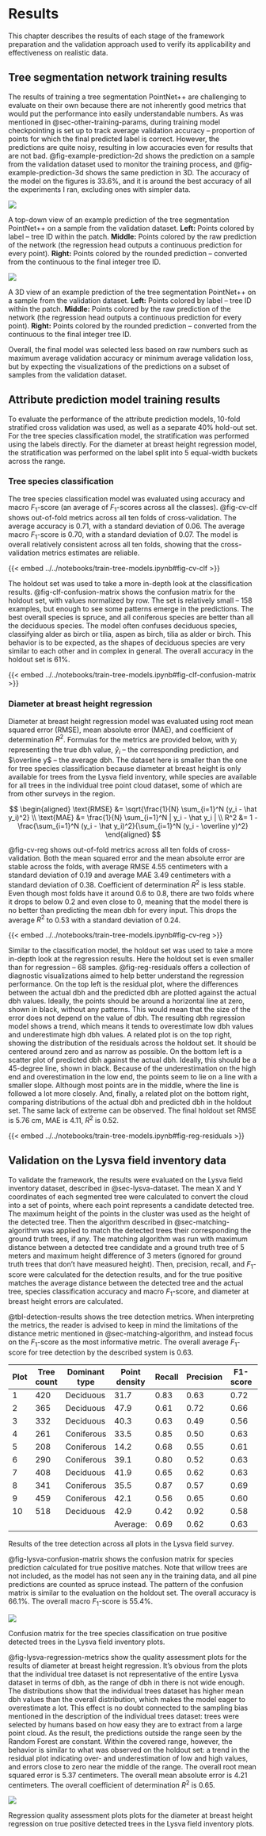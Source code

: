 # Results {#sec-results}

This chapter describes the results of each stage of the framework preparation and the validation approach used to verify its applicability and effectiveness on realistic data.

## Tree segmentation network training results

The results of training a tree segmentation PointNet++ are challenging to evaluate on their own because there are not inherently good metrics that would put the performance into easily understandable numbers.
As was mentioned in @sec-other-training-params, during training model checkpointing is set up to track average validation accuracy – proportion of points for which the final predicted label is correct.
However, the predictions are quite noisy, resulting in low accuracies even for results that are not bad.
@fig-example-prediction-2d shows the prediction on a sample from the validation dataset used to monitor the training process, and @fig-example-prediction-3d shows the same prediction in 3D.
The accuracy of the model on the figures is 33.6%, and it is around the best accuracy of all the experiments I ran, excluding ones with simpler data.

::: {#fig-example-prediction-2d}

![](../images/example_prediction_2d.png)

A top-down view of an example prediction of the tree segmentation PointNet++ on a sample from the validation dataset.
**Left:** Points colored by label – tree ID within the patch.
**Middle:** Points colored by the raw prediction of the network (the regression head outputs a continuous prediction for every point).
**Right:** Points colored by the rounded prediction – converted from the continuous to the final integer tree ID.
:::

::: {#fig-example-prediction-3d}

![](../images/example_prediction_3d.png)

A 3D view of an example prediction of the tree segmentation PointNet++ on a sample from the validation dataset.
**Left:** Points colored by label – tree ID within the patch.
**Middle:** Points colored by the raw prediction of the network (the regression head outputs a continuous prediction for every point).
**Right:** Points colored by the rounded prediction – converted from the continuous to the final integer tree ID.
:::

Overall, the final model was selected less based on raw numbers such as maximum average validation accuracy or minimum average validation loss, but by expecting the visualizations of the predictions on a subset of samples from the validation dataset.

## Attribute prediction model training results

To evaluate the performance of the attribute prediction models, 10-fold stratified cross validation was used, as well as a separate 40% hold-out set.
For the tree species classification model, the stratification was performed using the labels directly.
For the diameter at breast height regression model, the stratification was performed on the label split into 5 equal-width buckets across the range.

### Tree species classification

The tree species classification model was evaluated using accuracy and macro $F_1$-score (an average of $F_1$-scores across all the classes).
@fig-cv-clf shows out-of-fold metrics across all ten folds of cross-validation.
The average accuracy is 0.71, with a standard deviation of 0.06.
The average macro $F_1$-score is 0.70, with a standard deviation of 0.07.
The model is overall relatively consistent across all ten folds, showing that the cross-validation metrics estimates are reliable.

{{< embed ../../notebooks/train-tree-models.ipynb#fig-cv-clf >}}

The holdout set was used to take a more in-depth look at the classification results.
@fig-clf-confusion-matrix shows the confusion matrix for the holdout set, with values normalized by row.
The set is relatively small – 158 examples, but enough to see some patterns emerge in the predictions.
The best overall species is spruce, and all coniferous species are better than all the deciduous species.
The model often confuses deciduous species, classifying alder as birch or tilia, aspen as birch, tilia as alder or birch.
This behavior is to be expected, as the shapes of deciduous species are very similar to each other and in complex in general.
The overall accuracy in the holdout set is 61%.

{{< embed ../../notebooks/train-tree-models.ipynb#fig-clf-confusion-matrix >}}

### Diameter at breast height regression

Diameter at breast height regression model was evaluated using root mean squared error (RMSE), mean absolute error (MAE), and coefficient of determination $R^2$.
Formulas for the metrics are provided below, with $y_i$ representing the true dbh value, $\hat y_i$ – the corresponding prediction, and $\overline y$ – the average dbh.
The dataset here is smaller than the one for tree species classification because diameter at breast height is only available for trees from the Lysva field inventory, while species are available for all trees in the individual tree point cloud dataset, some of which are from other surveys in the region.

$$
\begin{aligned}
\text{RMSE} &= \sqrt{\frac{1}{N} \sum_{i=1}^N (y_i - \hat y_i)^2} \\
\text{MAE} &= \frac{1}{N} \sum_{i=1}^N | y_i - \hat y_i | \\
R^2 &= 1 - \frac{\sum_{i=1}^N (y_i - \hat y_i)^2}{\sum_{i=1}^N (y_i - \overline y)^2}
\end{aligned}
$$

@fig-cv-reg shows out-of-fold metrics across all ten folds of cross-validation.
Both the mean squared error and the mean absolute error are stable across the folds, with average RMSE 4.55 centimeters with a standard deviation of 0.19 and average MAE 3.49 centimeters with a standard deviation of 0.38.
Coefficient of determination $R^2$ is less stable.
Even though most folds have it around 0.6 to 0.8, there are two folds where it drops to below 0.2 and even close to 0, meaning that the model there is no better than predicting the mean dbh for every input.
This drops the average $R^2$ to 0.53 with a standard deviation of 0.24.

{{< embed ../../notebooks/train-tree-models.ipynb#fig-cv-reg >}}

Similar to the classification model, the holdout set was used to take a more in-depth look at the regression results.
Here the holdout set is even smaller than for regression – 68 samples.
@fig-reg-residuals offers a collection of diagnostic visualizations aimed to help better understand the regression performance.
On the top left is the residual plot, where the differences between the actual dbh and the predicted dbh are plotted against the actual dbh values.
Ideally, the points should be around a horizontal line at zero, shown in black, without any patterns.
This would mean that the size of the error does not depend on the value of dbh.
The resulting dbh regression model shows a trend, which means it tends to overestimate low dbh values and underestimate high dbh values.
A related plot is on the top right, showing the distribution of the residuals across the holdout set.
It should be centered around zero and as narrow as possible.
On the bottom left is a scatter plot of predicted dbh against the actual dbh.
Ideally, this should be a 45-degree line, shown in black.
Because of the underestimation on the high end and overestimation in the low end, the points seem to lie on a line with a smaller slope.
Although most points are in the middle, where the line is followed a lot more closely.
And, finally, a related plot on the bottom right, comparing distributions of the actual dbh and predicted dbh in the holdout set.
The same lack of extreme can be observed.
The final holdout set RMSE is 5.76 cm, MAE is 4.11, $R^2$ is 0.52.

{{< embed ../../notebooks/train-tree-models.ipynb#fig-reg-residuals >}}

## Validation on the Lysva field inventory data

To validate the framework, the results were evaluated on the Lysva field inventory dataset, described in @sec-lysva-dataset.
The mean X and Y coordinates of each segmented tree were calculated to convert the cloud into a set of points, where each point represents a candidate detected tree.
The maximum height of the points in the cluster was used as the height of the detected tree.
Then the algorithm described in @sec-matching-algorithm was applied to match the detected trees their corresponding the ground truth trees, if any.
The matching algorithm was run with maximum distance between a detected tree candidate and a ground truth tree of 5 meters and maximum height difference of 3 meters (ignored for ground truth trees that don't have measured height).
Then, precision, recall, and $F_1$-score were calculated for the detection results, and for the true positive matches the average distance between the detected tree and the actual tree, species classification accuracy and macro $F_1$-score, and diameter at breast height errors are calculated.

@tbl-detection-results shows the tree detection metrics.
When interpreting the metrics, the reader is advised to keep in mind the limitations of the distance metric mentioned in @sec-matching-algorithm, and instead focus on the $F_1$-score as the most informative metric.
The overall average $F_1$-score for tree detection by the described system is 0.63.

::: {#tbl-detection-results}
| Plot | Tree count | Dominant type | Point density | Recall | Precision | F1-score | Distance |
|------|------------|---------------|---------------|--------|-----------|----------|----------|
| 1    | 420        | Deciduous     | 31.7          | 0.83   | 0.63      | 0.72     | 0.77     |
| 2    | 365        | Deciduous     | 47.9          | 0.61   | 0.72      | 0.66     | 0.81     |
| 3    | 332        | Deciduous     | 40.3          | 0.63   | 0.49      | 0.56     | 0.85     |
| 4    | 261        | Coniferous    | 33.5          | 0.85   | 0.50      | 0.63     | 1.06     |
| 5    | 208        | Coniferous    | 14.2          | 0.68   | 0.55      | 0.61     | 0.97     |
| 6    | 290        | Coniferous    | 39.1          | 0.80   | 0.52      | 0.63     | 0.83     |
| 7    | 408        | Deciduous     | 41.9          | 0.65   | 0.62      | 0.63     | 0.85     |
| 8    | 341        | Coniferous    | 35.5          | 0.87   | 0.57      | 0.69     | 0.93     |
| 9    | 459        | Coniferous    | 42.1          | 0.56   | 0.65      | 0.60     | 0.92     |
| 10   | 518        | Deciduous     | 42.9          | 0.42   | 0.92      | 0.58     | 0.99     |
|      |            |               | Average:      | 0.69   | 0.62      | 0.63     | 0.90     |

Results of the tree detection across all plots in the Lysva field survey.
:::

@fig-lysva-confusion-matrix shows the confusion matrix for species prediction calculated for true positive matches.
Note that willow trees are not included, as the model has not seen any in the training data, and all pine predictions are counted as spruce instead.
The pattern of the confusion matrix is similar to the evaluation on the holdout set.
The overall accuracy is 66.1%.
The overall macro $F_1$-score is 55.4%.

::: {#fig-lysva-confusion-matrix}
![](../images/lysva-confusion-matrix.png)

Confusion matrix for the tree species classification on true positive detected trees in the Lysva field inventory plots.
:::

@fig-lysva-regression-metrics show the quality assessment plots for the results of diameter at breast height regression.
It's obvious from the plots that the individual tree dataset is not representative of the entire Lysva dataset in terms of dbh, as the range of dbh in there is not wide enough.
The distributions show that the individual trees dataset has higher mean dbh values than the overall distribution, which makes the model eager to overestimate a lot.
This effect is no doubt connected to the sampling bias mentioned in the description of the individual trees dataset: trees were selected by humans based on how easy they are to extract from a large point cloud.
As the result, the predictions outside the range seen by the Random Forest are constant.
Within the covered range, however, the behavior is similar to what was observed on the holdout set: a trend in the residual plot indicating over- and underestimation of low and high values, and errors close to zero near the middle of the range.
The overall root mean squared error is 5.37 centimeters.
The overall mean absolute error is 4.21 centimeters.
The overall coefficient of determination $R^2$ is 0.65.

::: {#fig-lysva-regression-metrics}
![](../images/lysva-regression-metrics.png)

Regression quality assessment plots plots for the diameter at breast height regression on true positive detected trees in the Lysva field inventory plots.
:::
